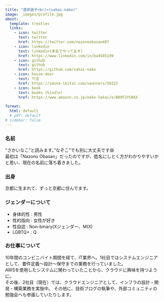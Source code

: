```yaml
---
title: "酒井謎子<br/>(sakai-nako)"
image: _images/profile.jpg
about:
  template: trestles
  links: 
    - icon: twitter
      text: twitter
      href: https://twitter.com/nazonoobasan407
    - icon: linkedin
      text: linkedin(本名でやってます)
      href: https://www.linkedin.com/in/ba4585199
    - icon: github
      text: github
      href: https://github.com/sakai-nako
    - icon: house-door
      text: サ活
      href: https://sauna-ikitai.com/saunners/50222
    - icon: book
      text: books (kindle)
      href: https://www.amazon.co.jp/nako-Sakai/e/B09F2VSNXX
  
format:
  html: default
  # pdf: default
# sidebar: false
---
```


### 名前

”さかいなこ”と読みます。”なぞこ”でも別に大丈夫です😄  
最初は「Nazono Obasan」だったのですが、姓名にしとく方がわかりやすいかと思い、現在の名前に落ち着きました。

### 出身

京都に生まれて、ずっと京都に住んでます。

### ジェンダーについて

- 身体的性 : 男性
- 性的指向 : 女性が好き
- 性自認 : Non-binary(Xジェンダー、MtX)
- LGBTQ+ : Q

### お仕事について

10年間のコンビニバイト期間を経て、IT業界へ。1社目ではシステムエンジニアとして、要件定義〜設計〜保守までの業務を行っていました。  
AWSを使用したシステムに関わっていたことから、クラウドに興味を持つように。  
その後、2社目（現在）では、クラウドエンジニアとして、インフラの設計・開発・構築業務を実施中。
その他に、技術ブログの執筆や、外部コミュニティの勉強会へも参画していたりします。
